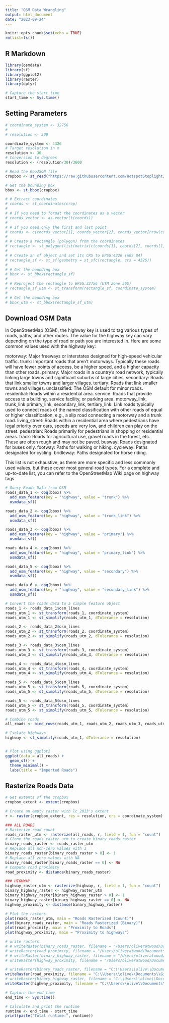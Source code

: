```yaml
---
title: "OSM Data Wrangling"
output: html_document
date: "2023-09-24"
---
```


```r
knitr::opts_chunk$set(echo = TRUE)
rm(list=ls())
```

## R Markdown

```r
library(osmdata)
library(sf)
library(ggplot2)
library(raster)
library(dplyr)

# Capture the start time
start_time <- Sys.time()
```

## Setting Parameters
```r
# coordinate_system <- 32756
# 
# resolution <- 300

coordinate_system <- 4326
# Target resolution in m
resolution <- 30
# Conversion to degrees
resolution <- (resolution/30)/3600

```

```r
# Read the GeoJSON file
cropbox <- st_read("https://raw.githubusercontent.com/HotspotStoplight/HotspotStoplight/main/CropBoxes/CR_Crop6.geojson")

# Get the bounding box
bbox <- st_bbox(cropbox)

# # Extract coordinates
# coords <- st_coordinates(crop)
# 
# # If you need to format the coordinates as a vector
# coords_vector <- as.vector(t(coords))
# 
# # If you need only the first and last point
# coords <- c(coords_vector[1], coords_vector[2], coords_vector[nrow(coords) * 2 - 1], coords_vector[nrow(coords) * 2])
# 
# # Create a rectangle (polygon) from the coordinates
# rectangle <- st_polygon(list(matrix(c(coords[1], coords[2], coords[1], coords[4], coords[3], coords[4], coords[3], coords[2], coords[1], coords[2]), ncol=2, byrow=TRUE)))
# 
# # Create an sf object and set its CRS to EPSG:4326 (WGS 84)
# rectangle_sf <- st_sf(geometry = st_sfc(rectangle, crs = 4326))
# 
# # Get the bounding box
# bbox <- st_bbox(rectangle_sf)
# 
# # Reproject the rectangle to EPSG:32756 (UTM Zone 56S)
# rectangle_sf_utm <- st_transform(rectangle_sf, coordinate_system)
# 
# # Get the bounding box
# bbox_utm <- st_bbox(rectangle_sf_utm)

```

## Download OSM Data

In OpenStreetMap (OSM), the highway key is used to tag various types of roads, paths, and other routes. The value for the highway key can vary depending on the type of road or path you are interested in. Here are some common values used with the highway key:

motorway: Major freeways or interstates designed for high-speed vehicular traffic.
trunk: Important roads that aren't motorways. Typically these roads will have fewer points of access, be a higher speed, and a higher capacity than other roads.
primary: Major roads in a country's road network, typically linking large towns and significant suburbs of large cities.
secondary: Roads that link smaller towns and larger villages.
tertiary: Roads that link smaller towns and villages.
unclassified: The OSM default for minor roads.
residential: Roads within a residential area.
service: Roads that provide access to a building, service facility, or parking area.
motorway_link, trunk_link primary_link, secondary_link, tertiary_link: Link roads typically used to connect roads of the named classification with other roads of equal or higher classification, e.g., a slip road connecting a motorway and a trunk road.
living_street: Roads within a residential area where pedestrians have legal priority over cars, speeds are very low, and children can play on the street.
pedestrian: Roads primarily for pedestrians in shopping or residential areas.
track: Roads for agricultural use, gravel roads in the forest, etc. These are often rough and may not be paved.
busway: Roads designated for buses only.
footway: Paths for walking or hiking.
cycleway: Paths designated for cycling.
bridleway: Paths designated for horse riding.

This list is not exhaustive, as there are more specific and less commonly used values, but these cover most general road types. For a complete and up-to-date list, you can refer to the OpenStreetMap Wiki page on highway tags.

```r
# Query Roads Data from OSM
roads_data_1 <- opq(bbox) %>%
  add_osm_feature(key = "highway", value = "trunk") %>%
  osmdata_sf()

roads_data_2 <- opq(bbox) %>%
  add_osm_feature(key = "highway", value = "trunk_link") %>%
  osmdata_sf()

roads_data_3 <- opq(bbox) %>%
  add_osm_feature(key = "highway", value = "primary") %>%
  osmdata_sf()

roads_data_4 <- opq(bbox) %>%
  add_osm_feature(key = "highway", value = "primary_link") %>%
  osmdata_sf()

roads_data_5 <- opq(bbox) %>%
  add_osm_feature(key = "highway", value = "secondary") %>%
  osmdata_sf()

roads_data_6 <- opq(bbox) %>%
  add_osm_feature(key = "highway", value = "secondary_link") %>%
  osmdata_sf()
```

```r
# Convert the roads data to a simple feature object
roads_1 <- roads_data_1$osm_lines
roads_utm_1 <- st_transform(roads_1, coordinate_system)
roads_utm_1 <- st_simplify(roads_utm_1, dTolerance = resolution)

roads_2 <- roads_data_2$osm_lines
roads_utm_2 <- st_transform(roads_2, coordinate_system)
roads_utm_2 <- st_simplify(roads_utm_2, dTolerance = resolution)

roads_3 <- roads_data_3$osm_lines
roads_utm_3 <- st_transform(roads_3, coordinate_system)
roads_utm_3 <- st_simplify(roads_utm_3, dTolerance = resolution)

roads_4 <- roads_data_4$osm_lines
roads_utm_4 <- st_transform(roads_4, coordinate_system)
roads_utm_4 <- st_simplify(roads_utm_4, dTolerance = resolution)

roads_5 <- roads_data_5$osm_lines
roads_utm_5 <- st_transform(roads_5, coordinate_system)
roads_utm_5 <- st_simplify(roads_utm_5, dTolerance = resolution)

roads_5 <- roads_data_5$osm_lines
roads_utm_5 <- st_transform(roads_5, coordinate_system)
roads_utm_5 <- st_simplify(roads_utm_5, dTolerance = resolution)

# Combine roads
all_roads <- bind_rows(roads_utm_1, roads_utm_2, roads_utm_3, roads_utm_4, roads_utm_5)

# Isolate highways
highway <- st_simplify(roads_utm_1, dTolerance = resolution)


# Plot using ggplot2
ggplot(data = all_roads) +
  geom_sf() +
  theme_minimal() +
  labs(title = "Imported Roads")


```

## Rasterize Roads Data
```r
# Get extents of the cropbox
cropbox_extent <- extent(cropbox)

# Create an empty raster with lc_2013's extent
r <- raster(cropbox_extent, res = resolution, crs = coordinate_system)

### ALL ROADS 
# Rasterize road count
roads_raster_utm <- rasterize(all_roads, r, field = 1, fun = "count")
# Clone the roads_raster_utm to create binary_roads_raster
binary_roads_raster <- roads_raster_utm
# Replace all non-zero values with 1
binary_roads_raster[binary_roads_raster > 0] <- 1
# Replace all zero values with NA
binary_roads_raster[binary_roads_raster == 0] <- NA
# Compute road proximity
road_proximity <- distance(binary_roads_raster)

### HIGHWAY
highway_raster_utm <- rasterize(highway, r, field = 1, fun = "count")
binary_highway_raster <- highway_raster_utm
binary_highway_raster[binary_highway_raster > 0] <- 1
binary_highway_raster[binary_highway_raster == 0] <- NA
highway_proximity <- distance(binary_highway_raster)

# Plot the rasters
plot(roads_raster_utm, main = "Roads Rasterized (Count)")
plot(binary_roads_raster, main = "Roads Rasterized (Binary)")
plot(road_proximity, main = "Proximity to Roads")
plot(highway_proximity, main = "Proximity to highways")

# write rasters
# # writeRaster(binary_roads_raster, filename = "/Users/oliveratwood/Documents/GitHub/HotspotStoplight/UrbanExpansion/data/roads_binary.tif", format = "GTiff", overwrite = TRUE)
# writeRaster(road_proximity, filename = "/Users/oliveratwood/Documents/GitHub/HotspotStoplight/UrbanExpansion/data/roads_proximity.tif", format = "GTiff", overwrite = TRUE)
# # writeRaster(binary_highway_raster, filename = "/Users/oliveratwood/Documents/GitHub/HotspotStoplight/UrbanExpansion/data/highway_binary.tif", format = "GTiff", overwrite = TRUE)
# writeRaster(highway_proximity, filename = "/Users/oliveratwood/Documents/GitHub/HotspotStoplight/UrbanExpansion/data/highway_proximity.tif", format = "GTiff", overwrite = TRUE)

# writeRaster(binary_roads_raster, filename = "C:\\Users\\olive\\Documents\\GitHub\\HotspotStoplight\\UrbanExpansion\\data\\roads_binary.tif", format = "GTiff", overwrite = TRUE)
writeRaster(road_proximity, filename = "C:\\Users\\olive\\Documents\\GitHub\\HotspotStoplight\\UrbanExpansion\\data\\roads_proximity.tif", format = "GTiff", overwrite = TRUE)
# writeRaster(binary_highway_raster, filename = "C:\\Users\\olive\\Documents\\GitHub\\HotspotStoplight\\UrbanExpansion\\data\\highway_binary.tif", format = "GTiff", overwrite = TRUE)
writeRaster(highway_proximity, filename = "C:\\Users\\olive\\Documents\\GitHub\\HotspotStoplight\\UrbanExpansion\\data\\highway_proximity.tif", format = "GTiff", overwrite = TRUE)

```

```r
# Capture the end time
end_time <- Sys.time()

# Calculate and print the runtime
runtime <- end_time - start_time
print(paste("Total runtime:", runtime))
```

